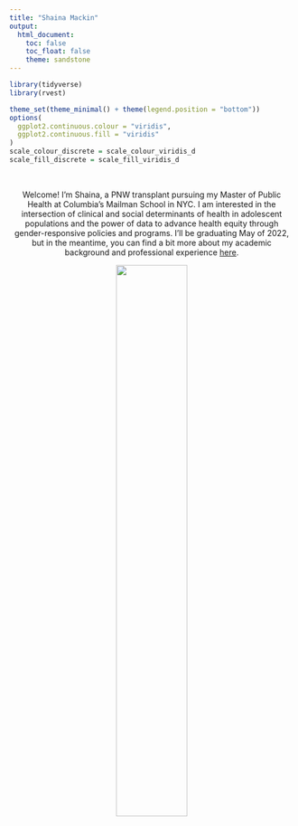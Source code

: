 ```yaml
---
title: "Shaina Mackin"
output: 
  html_document:
    toc: false
    toc_float: false
    theme: sandstone
---
```

``` r
library(tidyverse)
library(rvest)

theme_set(theme_minimal() + theme(legend.position = "bottom"))
options(
  ggplot2.continuous.colour = "viridis",
  ggplot2.continuous.fill = "viridis"
)
scale_colour_discrete = scale_colour_viridis_d
scale_fill_discrete = scale_fill_viridis_d

```
<p>&nbsp;</p>
<p align="center">
Welcome! I'm Shaina, a PNW transplant pursuing my Master of Public Health at Columbia's Mailman School in NYC. I am interested in the intersection of clinical and social determinants of health in adolescent populations and the power of data to advance health equity through gender-responsive policies and programs. I'll be graduating May of 2022, but in the meantime, you can find a bit more about my academic background and professional experience [here](about.html). 
</p>
<p align="center">
  <img width = 50% src="images/shainamackinheadshot.jpeg">
</p>